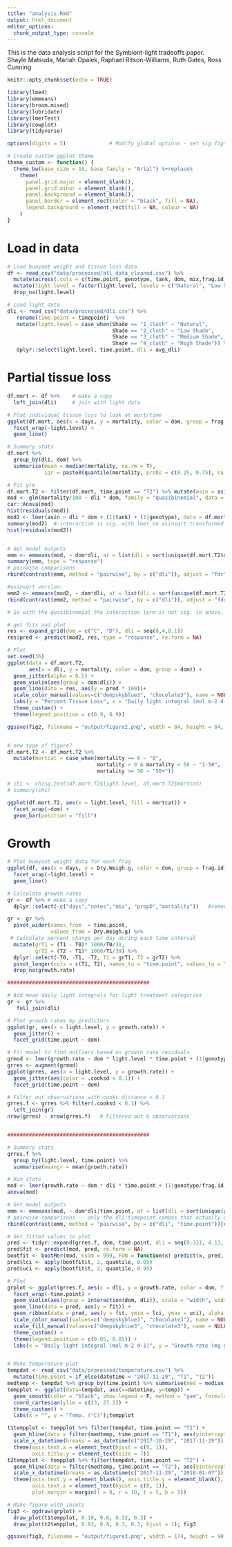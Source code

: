 ```yaml
---
title: "analysis.Rmd"
output: html_document
editor_options: 
  chunk_output_type: console
---
```


This is the data analysis script for the Symbiont-light tradeoffs paper. 
Shayle Matsuda, Mariah Opalek, Raphael Ritson-Williams, Ruth Gates, Ross Cunning

```r
knitr::opts_chunk$set(echo = TRUE)

library(lme4)
library(emmeans)
library(broom.mixed)
library(lubridate)
library(lmerTest)
library(cowplot)
library(tidyverse)

options(digits = 5)              # Modify global options - set sig figs to 5 digits

# Create custom ggplot theme
theme_custom <- function() {
  theme_bw(base_size = 10, base_family = "Arial") %+replace%
    theme(
      panel.grid.major = element_blank(), 
      panel.grid.minor = element_blank(), 
      panel.background = element_blank(),
      panel.border = element_rect(color = "black", fill = NA),
      legend.background = element_rect(fill = NA, colour = NA)
    )
}
```

# Load in data
```r
# Load buoyant weight and tissue loss data
df <- read_csv("data/processed/all_data_cleaned.csv") %>% 
  mutate(across(.cols = c(time.point, genotype, tank, dom, mix,frag.id, tank, big.tank, light.level), as.factor)) %>%
  mutate(light.level = factor(light.level, levels = c("Natural", "Low Shade", "Medium Shade", "High Shade"))) %>%
  drop_na(light.level)

# Load light data
dli <- read_csv("data/processed/dli.csv") %>%
   rename(time.point = timepoint)  %>%
   mutate(light.level = case_when(Shade == "1_cloth" ~ "Natural",
                                  Shade == "2_cloth" ~ "Low Shade",
                                  Shade == "3_cloth" ~ "Medium Shade",
                                  Shade == "4_cloth" ~ "High Shade")) %>%
   dplyr::select(light.level, time.point, dli = avg_dli)
```

# Partial tissue loss
```r
df.mort <- df %>%    # make a copy
  left_join(dli)     # join with light data

# Plot individual tissue loss to look at mort/time
ggplot(df.mort, aes(x = days, y = mortality, color = dom, group = frag.id)) +  
  facet_wrap(~light.level) + 
  geom_line()

# Summary stats
df.mort %>% 
  group_by(dli, dom) %>%
  summarise(mean = median(mortality, na.rm = T),
            iqr = paste0(quantile(mortality, probs = c(0.25, 0.75), na.rm = T), collapse = "-"))

# Fit glm
df.mort.T2 <- filter(df.mort, time.point == "T2") %>% mutate(asin = asin(sqrt(mortality/100)))
mod <- glm(mortality/100 ~ dli * dom, family = "quasibinomial", data = df.mort.T2)
car::Anova(mod)
hist(residuals(mod))
mod2 <- lmer(asin ~ dli * dom + (1|tank) + (1|genotype), data = df.mort.T2)
summary(mod2)  # interaction is sig. with lmer on asinsqrt transformed data
hist(residuals(mod2))


# Get model outputs
emm <- emmeans(mod, ~ dom*dli, at = list(dli = sort(unique(df.mort.T2$dli))))
summary(emm, type = "response")
# pairwise comparisons
rbind(contrast(emm, method = "pairwise", by = c("dli")), adjust = "fdr")

#asinsqrt version:
emm2 <- emmeans(mod2, ~ dom*dli, at = list(dli = sort(unique(df.mort.T2$dli))))
rbind(contrast(emm2, method = "pairwise", by = c("dli")), adjust = "fdr")

# So with the quasibinomial the interaction term is not sig. in anova, but the posthocs show highly sig symbiont effect at low light, but not high light, suggesting there is an interaction... weird...

# get fits and plot
res <- expand_grid(dom = c("C", "D"), dli = seq(0,4,0.1))
res$pred <- predict(mod2, res, type = "response", re.form = NA)

# Plot
set.seed(36)
ggplot(data = df.mort.T2,
       aes(x = dli, y = mortality, color = dom, group = dom)) +
  geom_jitter(alpha = 0.5) +
  geom_violin(aes(group = dom:dli)) +
  geom_line(data = res, aes(y = pred * 100))+
  scale_color_manual(values=c("deepskyblue3", "chocolate3"), name = NULL) +
  labs(y = "Percent Tissue Loss", x = "Daily light integral (mol m-2 d-1)")+
  theme_custom() +
  theme(legend.position = c(0.9, 0.9))

ggsave(fig2, filename = "output/figure2.png", width = 84, height = 84, units= "mm")


# new type of figure?
df.mort.T2 <- df.mort.T2 %>%
  mutate(mortcat = case_when(mortality == 0 ~ "0",
                             mortality > 0 & mortality < 50 ~ "1-50",
                             mortality >= 50 ~ "50+"))

# chi <- chisq.test(df.mort.T2$light.level, df.mort.T2$mortcat)
# summary(chi)

ggplot(df.mort.T2, aes(x = light.level, fill = mortcat)) + 
  facet_wrap(~dom) + 
  geom_bar(position = "fill")


```

# Growth
```r
# Plot buoyant weight data for each frag
ggplot(df, aes(x = days, y = Dry.Weigh.g, color = dom, group = frag.id)) +
  facet_wrap(~light.level) + 
  geom_line()

# Calculate growth rates
gr <- df %>% # make a copy
  dplyr::select(-c("days","notes","mix", "propD","mortality"))   #remove cols not needed

gr <- gr %>%
  pivot_wider(names_from  = time.point,
              values_from = Dry.Weigh.g) %>%
 # Calculate percent change per day during each time interval
  mutate(grT1 = (T1 - T0)* 1000/T0/31,
         grT2 = (T2 - T1)* 1000/T1/39) %>%
  dplyr::select(-T0, -T1, -T2, T1 = grT1, T2 = grT2) %>%
  pivot_longer(cols = c(T1, T2), names_to = "time.point", values_to = "growth.rate") %>%
  drop_na(growth.rate)

##############################################

# Add mean daily light integrals for light treatment categories
gr <- gr %>%
   full_join(dli)

# Plot growth rates by predictors
ggplot(gr, aes(x = light.level, y = growth.rate)) +
  geom_jitter() +
  facet_grid(time.point ~ dom)

# Fit model to find outliers based on growth rate residuals
grmod <- lmer(growth.rate ~ dom * light.level * time.point + (1|genotype) + (1|frag.id) + (1|tank), data = gr)
grres <- augment(grmod)
ggplot(grres, aes(x = light.level, y = growth.rate)) +
  geom_jitter(aes(color = .cooksd < 0.1)) +
  facet_grid(time.point ~ dom)

# Filter out observations with cooks distance > 0.1
grres.f <- grres %>% filter(.cooksd < 0.1) %>%
  left_join(gr)
nrow(grres) - nrow(grres.f)   # Filtered out 6 observations


##############################################

# Summary stats
grres.f %>%
  group_by(light.level, time.point) %>%
  summarise(meangr = mean(growth.rate))

# Run stats
mod <- lmer(growth.rate ~ dom * dli * time.point + (1|genotype/frag.id) + (1|tank), data = grres.f)
anova(mod)

# Get model outputs
emm <- emmeans(mod, ~ dom*dli|time.point, at = list(dli = sort(unique(gr$dli))))
# pairwise comparisons -- only the dli:timepoint combos that actually appear in the data
rbind(contrast(emm, method = "pairwise", by = c("dli", "time.point"))[c(2,4,6,8,9,11,13,15)], adjust = "fdr")

# Get fitted values to plot
pred <- tidyr::expand(grres.f, dom, time.point, dli = seq(0.331, 4.13, len = 101))
pred$fit <- predict(mod, pred, re.form = NA)
bootfit <- bootMer(mod, nsim = 999, FUN = function(x) predict(x, pred, re.form = NA))
pred$lci <- apply(bootfit$t, 2, quantile, 0.05)
pred$uci <- apply(bootfit$t, 2, quantile, 0.95)

# Plot
grplot <- ggplot(grres.f, aes(x = dli, y = growth.rate, color = dom, fill = dom)) +
  facet_wrap(~time.point) +
  geom_violin(aes(group = interaction(dom, dli)), scale = "width", width = 0.3, alpha = 0.5) +
  geom_line(data = pred, aes(y = fit)) +
  geom_ribbon(data = pred, aes(y = fit, ymin = lci, ymax = uci), alpha = 0.2, lwd = 0) +
  scale_color_manual(values=c("deepskyblue3", "chocolate3"), name = NULL) +
  scale_fill_manual(values=c("deepskyblue3", "chocolate3"), name = NULL) +
  theme_custom() +
  theme(legend.position = c(0.05, 0.85)) +
  labs(x = "Daily light integral (mol m-2 d-1)", y = "Growth rate (mg g-1 d-1)")


# Make temperature plot
tempdat <- read_csv("data/processed/temperature.csv") %>%
  mutate(time.point = if_else(datetime < "2017-11-29", "T1", "T2"))
medtemp <- tempdat %>% group_by(time.point) %>% summarise(med = median(temp, na.rm = T))
tempplot <- ggplot(data=tempdat, aes(x=datetime, y=temp)) +
  geom_smooth(color = "black", show.legend = F, method = "gam", formula = y ~ s(x, bs = "bs")) +
  coord_cartesian(ylim = c(23, 27.2)) +
  theme_custom() +
  labs(x = "", y = "Temp. (°C)");tempplot

t1tempplot <- tempplot %+% filter(tempdat, time.point == "T1") +
  geom_hline(data = filter(medtemp, time.point == "T1"), aes(yintercept = med), linetype = 2) +
  scale_x_datetime(breaks = as_datetime(c("2017-10-29", "2017-11-29")), date_labels = "%e-%b") +
  theme(axis.text.x = element_text(hjust = c(0, 1)),
        axis.title.y = element_text(size = 7))
t2tempplot <- tempplot %+% filter(tempdat, time.point == "T2") +
  geom_hline(data = filter(medtemp, time.point == "T2"), aes(yintercept = med), linetype = 2) +
  scale_x_datetime(breaks = as_datetime(c("2017-11-29", "2018-01-07")), date_labels = "%e-%b") +
  theme(axis.text.y = element_blank(), axis.title.y = element_blank(), axis.ticks.y = element_blank(),
        axis.text.x = element_text(hjust = c(0, 1)),
        plot.margin = margin(l = 0, r = 10, t = 5, b = 5))

# Make figure with insets
fig3 <- ggdraw(grplot) +
  draw_plot(t1tempplot, 0.19, 0.6, 0.32, 0.3) +
  draw_plot(t2tempplot, 0.83, 0.6, 0.3, 0.3, hjust = 1); fig3

ggsave(fig3, filename = "output/figure3.png", width = 174, height = 90, units = "mm")
```


